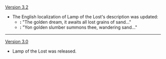 {{Change History/Header}}
[[Version 3.2]]
* The English localization of Lamp of the Lost's description was updated:
**'''{{Color|Old}}:''' "The golden dream, it awaits all lost grains of sand..."
**'''{{Color|New}}:''' "Yon golden slumber summons thee, wandering sand..."
----
[[Version 3.0]]
* Lamp of the Lost was released.